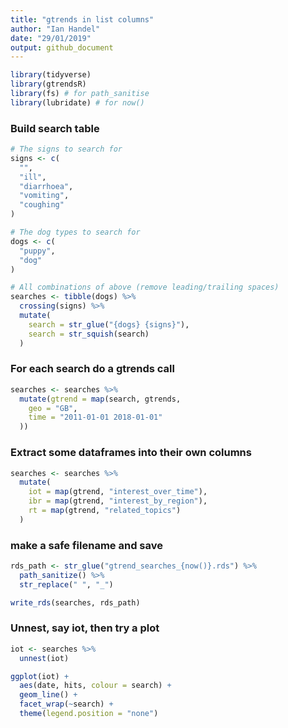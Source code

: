 ```yaml
---
title: "gtrends in list columns"
author: "Ian Handel"
date: "29/01/2019"
output: github_document
---
```


```r
library(tidyverse)
library(gtrendsR)
library(fs) # for path_sanitise
library(lubridate) # for now()
```


### Build search table

```r
# The signs to search for
signs <- c(
  "",
  "ill",
  "diarrhoea",
  "vomiting",
  "coughing"
)

# The dog types to search for
dogs <- c(
  "puppy",
  "dog"
)

# All combinations of above (remove leading/trailing spaces)
searches <- tibble(dogs) %>%
  crossing(signs) %>%
  mutate(
    search = str_glue("{dogs} {signs}"),
    search = str_squish(search)
  )
```


### For each search do a gtrends call

```r
searches <- searches %>%
  mutate(gtrend = map(search, gtrends,
    geo = "GB",
    time = "2011-01-01 2018-01-01"
  ))
```

### Extract some dataframes into their own columns

```r
searches <- searches %>%
  mutate(
    iot = map(gtrend, "interest_over_time"),
    ibr = map(gtrend, "interest_by_region"),
    rt = map(gtrend, "related_topics")
  )
```

### make a safe filename and save

```r
rds_path <- str_glue("gtrend_searches_{now()}.rds") %>%
  path_sanitize() %>%
  str_replace(" ", "_")

write_rds(searches, rds_path)
```


### Unnest, say iot, then try a plot

```r
iot <- searches %>%
  unnest(iot)

ggplot(iot) +
  aes(date, hits, colour = search) +
  geom_line() +
  facet_wrap(~search) +
  theme(legend.position = "none")
```
